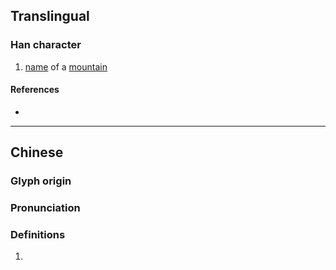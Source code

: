 {{character info}}
==Translingual==

===Han character===
{{Han char|rn=46|rad=山|as=08|sn=11|four=27264|canj=USJR|ids=⿰山居}}

# [[name]] of a [[mountain]]

====References====
* {{Han ref|kx=0313.170|dkj=08167|dj=0614.130|hdz=10784.020|uh=5D0C|ud=23820|bh=D4F9|bd=54521}}

----

==Chinese==
{{zh-forms}}

===Glyph origin===
{{Han etym}}

===Pronunciation===
{{zh-pron
|m=jū
|c=geoi1
|g=
|j=
|mb=
|md=
|mn=
|w=
|x=
|mc=y
|oc=y
|cat=
}}

===Definitions===
{{zh-hanzi}}

# {{zh-used2|p}}
#: {{zh-x|^㠣崌|the name of a mountain in [[Jiangxi]]}}